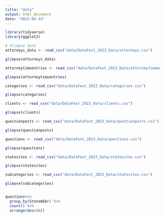 ```yaml
---
title: "data"
output: html_document
date: "2023-04-14"
---
```


```r
library(tidyverse)
library(ggplot2)
```

```r
# Glimpse data
attorneys_data <- read_csv("data/DataFest_2023_Data/attorneys.csv")

glimpse(attorneys_data)

attorneytimeentries <- read_csv("data/DataFest_2023_Data/attorneytimeentries.csv")

glimpse(attorneytimeentries)

categories <- read_csv("data/DataFest_2023_Data/categories.csv")

glimpse(categories)

clients <- read_csv("data/DataFest_2023_Data/clients.csv")

glimpse(clients)

questionposts <- read_csv("data/DataFest_2023_Data/questionposts.csv")

glimpse(questionposts)

questions <- read_csv("data/DataFest_2023_Data/questions.csv")

glimpse(questions)

statesites <- read_csv("data/DataFest_2023_Data/statesites.csv")

glimpse(statesites)

subcategories <- read_csv("data/DataFest_2023_Data/statesites.csv")

glimpse(subcategories)



```

```r
questions%>% 
  group_by(StateAbbr) %>% 
  count() %>% 
  arrange(desc(n))
```

